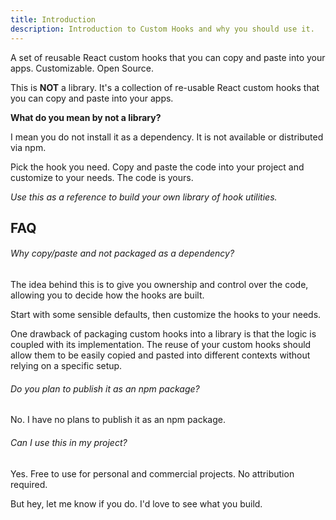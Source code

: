 ```yaml
---
title: Introduction
description: Introduction to Custom Hooks and why you should use it.
---
```


<p class="opacity-90 mb-8">
  A set of reusable React custom hooks that you can copy and paste into your
  apps. Customizable. Open Source.
</p>

<p class="mb-8">
  This is <strong>NOT</strong> a library. It's a collection of re-usable React
  custom hooks that you can copy and paste into your apps.
</p>

<strong>What do you mean by not a library?</strong>

<p>
  I mean you do not install it as a dependency. It is not available or
  distributed via npm.
</p>

<p>
  Pick the hook you need. Copy and paste the code into your project and
  customize to your needs. The code is yours.
</p>

<i>Use this as a reference to build your own library of hook utilities.</i>

## FAQ

<h6>Why copy/paste and not packaged as a dependency?</h6>

The idea behind this is to give you ownership and control over the code, allowing you to decide how the hooks are built.

Start with some sensible defaults, then customize the hooks to your needs.

One drawback of packaging custom hooks into a library is that the logic is coupled with its implementation. The reuse of your custom hooks should allow them to be easily copied and pasted into different contexts without relying on a specific setup.

<h6>Do you plan to publish it as an npm package?</h6>

No. I have no plans to publish it as an npm package.

<h6>Can I use this in my project?</h6>

Yes. Free to use for personal and commercial projects. No attribution required.

But hey, let me know if you do. I'd love to see what you build.
